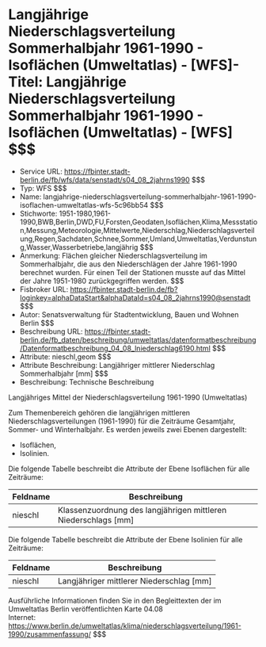 # Langjährige Niederschlagsverteilung Sommerhalbjahr 1961-1990 - Isoflächen (Umweltatlas) - [WFS]- Titel: Langjährige Niederschlagsverteilung Sommerhalbjahr 1961-1990 - Isoflächen (Umweltatlas) - [WFS] $$$
- Service URL: https://fbinter.stadt-berlin.de/fb/wfs/data/senstadt/s04_08_2jahrns1990 $$$
- Typ: WFS $$$
- Name: langjahrige-niederschlagsverteilung-sommerhalbjahr-1961-1990-isoflachen-umweltatlas-wfs-5c96bb54 $$$
- Stichworte: 1951-1980,1961-1990,BWB,Berlin,DWD,FU,Forsten,Geodaten,Isoflächen,Klima,Messstation,Messung,Meteorologie,Mittelwerte,Niederschlag,Niederschlagsverteilung,Regen,Sachdaten,Schnee,Sommer,Umland,Umweltatlas,Verdunstung,Wasser,Wasserbetriebe,langjährig $$$
- Anmerkung: Flächen gleicher Niederschlagsverteilung im Sommerhalbjahr, die aus den Niederschlägen der Jahre 1961-1990 berechnet wurden. Für einen Teil der Stationen musste auf das Mittel der Jahre 1951-1980 zurückgegriffen werden. $$$
- Fisbroker URL: https://fbinter.stadt-berlin.de/fb?loginkey=alphaDataStart&alphaDataId=s04_08_2jahrns1990@senstadt $$$
- Autor: Senatsverwaltung für Stadtentwicklung, Bauen und Wohnen Berlin $$$
- Beschreibung URL: https://fbinter.stadt-berlin.de/fb_daten/beschreibung/umweltatlas/datenformatbeschreibung/Datenformatbeschreibung_04_08_lniederschlag6190.html $$$
- Attribute: nieschl,geom $$$
- Attribute Beschreibung: Langjähriger mittlerer Niederschlag Sommerhalbjahr [mm] $$$
- Beschreibung: Technische Beschreibung 

Langjähriges Mittel der Niederschlagsverteilung 1961-1990 (Umweltatlas)

Zum Themenbereich gehören die langjährigen mittleren Niederschlagsverteilungen (1961-1990) für die Zeiträume Gesamtjahr, Sommer- und Winterhalbjahr. Es werden jeweils zwei Ebenen dargestellt:

* Isoflächen,
* Isolinien.

Die folgende Tabelle beschreibt die Attribute der Ebene Isoflächen für alle Zeiträume:

| **Feldname** | **Beschreibung**                                                 |
| ------------ | ---------------------------------------------------------------- |
| nieschl      | Klassenzuordnung des langjährigen mittleren Niederschlags \[mm\] |

Die folgende Tabelle beschreibt die Attribute der Ebene Isolinien für alle Zeiträume:

| **Feldname** | **Beschreibung**                           |
| ------------ | ------------------------------------------ |
| nieschl      | Langjähriger mittlerer Niederschlag \[mm\] |

Ausführliche Informationen finden Sie in den Begleittexten der im Umweltatlas Berlin veröffentlichten Karte 04.08  
Internet: https://www.berlin.de/umweltatlas/klima/niederschlagsverteilung/1961-1990/zusammenfassung/ $$$
